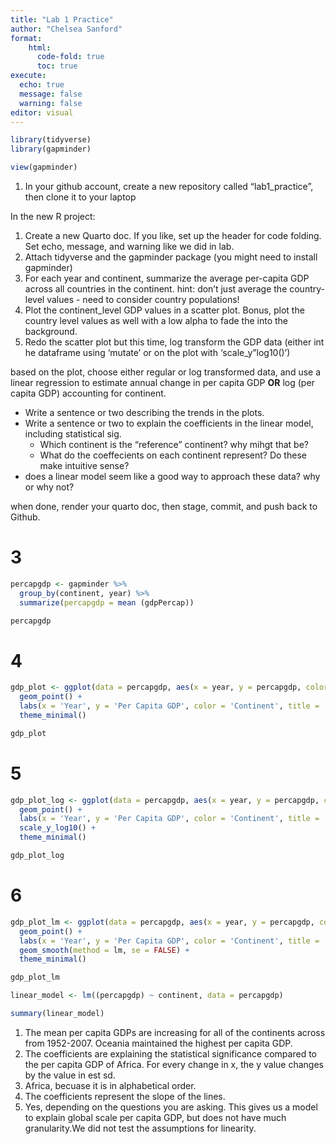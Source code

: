 ```yaml
---
title: "Lab 1 Practice"
author: "Chelsea Sanford"
format: 
    html:
      code-fold: true
      toc: true
execute:
  echo: true
  message: false
  warning: false
editor: visual
---
```


```r
library(tidyverse)
library(gapminder)

view(gapminder)
```

1.  In your github account, create a new repository called "lab1_practice", then clone it to your laptop

In the new R project:

1.  Create a new Quarto doc. If you like, set up the header for code folding. Set echo, message, and warning like we did in lab.
2.  Attach tidyverse and the gapminder package (you might need to install gapminder)
3.  For each year and continent, summarize the average per-capita GDP across all countries in the continent. hint: don't just average the country-level values - need to consider country populations!
4.  Plot the continent_level GDP values in a scatter plot. Bonus, plot the country level values as well with a low alpha to fade the into the background.
5.  Redo the scatter plot but this time, log transform the GDP data (either int he dataframe using 'mutate' or on the plot with 'scale_y"log10()')

based on the plot, choose either regular or log transformed data, and use a linear regression to estimate annual change in per capita GDP **OR** log (per capita GDP) accounting for continent.

-   Write a sentence or two describing the trends in the plots.
-   Write a sentence or two to explain the coefficients in the linear model, including statistical sig.
    -   Which continent is the "reference" continent? why mihgt that be?
    -   What do the coeffecients on each continent represent? Do these make intuitive sense?
-   does a linear model seem like a good way to approach these data? why or why not?

when done, render your quarto doc, then stage, commit, and push back to Github.

# 3

```r
percapgdp <- gapminder %>% 
  group_by(continent, year) %>% 
  summarize(percapgdp = mean (gdpPercap))

percapgdp
```

# 4

```r
gdp_plot <- ggplot(data = percapgdp, aes(x = year, y = percapgdp, color = continent)) +
  geom_point() +
  labs(x = 'Year', y = 'Per Capita GDP', color = 'Continent', title = 'Continent-Level Per Capita GDP') +
  theme_minimal()

gdp_plot
```

# 5

```r
gdp_plot_log <- ggplot(data = percapgdp, aes(x = year, y = percapgdp, color = continent)) +
  geom_point() +
  labs(x = 'Year', y = 'Per Capita GDP', color = 'Continent', title = 'Continent-Level Per Capita GDP') +
  scale_y_log10() +
  theme_minimal()

gdp_plot_log
```

# 6

```r
gdp_plot_lm <- ggplot(data = percapgdp, aes(x = year, y = percapgdp, color = continent)) +
  geom_point() +
  labs(x = 'Year', y = 'Per Capita GDP', color = 'Continent', title = 'Continent-Level Per Capita GDP') +
  geom_smooth(method = lm, se = FALSE) +
  theme_minimal()

gdp_plot_lm
```

```r
linear_model <- lm((percapgdp) ~ continent, data = percapgdp)

summary(linear_model)
```

1.  The mean per capita GDPs are increasing for all of the continents across from 1952-2007. Oceania maintained the highest per capita GDP.
2.  The coefficients are explaining the statistical significance compared to the per capita GDP of Africa. For every change in x, the y value changes by the value in est sd.
3. Africa, becuase it is in alphabetical order.
4. The coefficients represent the slope of the lines.
5. Yes, depending on the questions you are asking. This gives us a model to explain global scale per capita GDP, but does not have much granularity.We did not test the assumptions for linearity.
